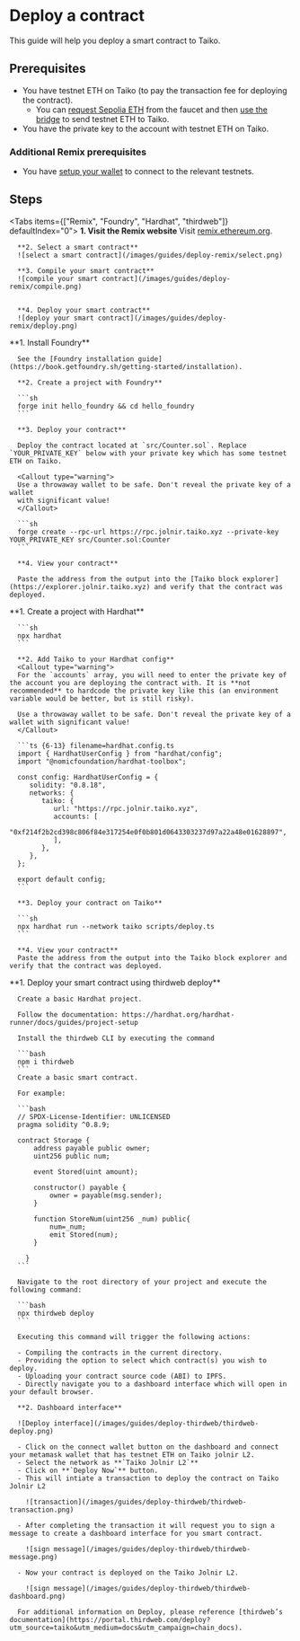 
# Deploy a contract

This guide will help you deploy a smart contract to Taiko.

## Prerequisites

- You have testnet ETH on Taiko (to pay the transaction fee for deploying the contract).
  - You can [request Sepolia ETH](/docs/guides/receive-tokens#receive-sepolia-eth) from the faucet and then [use the bridge](/docs/guides/bridge-tokens) to send testnet ETH to Taiko.
- You have the private key to the account with testnet ETH on Taiko.

### Additional Remix prerequisites

- You have [setup your wallet](/docs/guides/setup-your-wallet) to connect to the relevant testnets.

## Steps

<Tabs items={["Remix", "Foundry", "Hardhat", "thirdweb"]} defaultIndex="0">
  <Tab>
      **1. Visit the Remix website**
      Visit [remix.ethereum.org](https://remix.ethereum.org).

      **2. Select a smart contract**
      ![select a smart contract](/images/guides/deploy-remix/select.png)

      **3. Compile your smart contract**
      ![compile your smart contract](/images/guides/deploy-remix/compile.png)


      **4. Deploy your smart contract**
      ![deploy your smart contract](/images/guides/deploy-remix/deploy.png)

  </Tab>
  <Tab>
      **1. Install Foundry**

      See the [Foundry installation guide](https://book.getfoundry.sh/getting-started/installation).

      **2. Create a project with Foundry**

      ```sh
      forge init hello_foundry && cd hello_foundry
      ```

      **3. Deploy your contract**

      Deploy the contract located at `src/Counter.sol`. Replace `YOUR_PRIVATE_KEY` below with your private key which has some testnet ETH on Taiko.

      <Callout type="warning">
      Use a throwaway wallet to be safe. Don't reveal the private key of a wallet
      with significant value!
      </Callout>

      ```sh
      forge create --rpc-url https://rpc.jolnir.taiko.xyz --private-key YOUR_PRIVATE_KEY src/Counter.sol:Counter
      ```

      **4. View your contract**

      Paste the address from the output into the [Taiko block explorer](https://explorer.jolnir.taiko.xyz) and verify that the contract was deployed.

  </Tab>
  <Tab>
      **1. Create a project with Hardhat**

      ```sh
      npx hardhat
      ```

      **2. Add Taiko to your Hardhat config**
      <Callout type="warning">
      For the `accounts` array, you will need to enter the private key of the account you are deploying the contract with. It is **not recommended** to hardcode the private key like this (an environment variable would be better, but is still risky).

      Use a throwaway wallet to be safe. Don't reveal the private key of a wallet with significant value!
      </Callout>

      ```ts {6-13} filename=hardhat.config.ts
      import { HardhatUserConfig } from "hardhat/config";
      import "@nomicfoundation/hardhat-toolbox";

      const config: HardhatUserConfig = {
         solidity: "0.8.18",
         networks: {
            taiko: {
               url: "https://rpc.jolnir.taiko.xyz",
               accounts: [
                  "0xf214f2b2cd398c806f84e317254e0f0b801d0643303237d97a22a48e01628897",
               ],
            },
         },
      };

      export default config;
      ```

      **3. Deploy your contract on Taiko**

      ```sh
      npx hardhat run --network taiko scripts/deploy.ts
      ```

      **4. View your contract**
      Paste the address from the output into the Taiko block explorer and verify that the contract was deployed.

  </Tab>
  <Tab>
      **1. Deploy your smart contract using thirdweb deploy**

      Create a basic Hardhat project.

      Follow the documentation: https://hardhat.org/hardhat-runner/docs/guides/project-setup
      
      Install the thirdweb CLI by executing the command 

      ```bash
      npm i thirdweb
      ```
      Create a basic smart contract.

      For example:

      ```bash
      // SPDX-License-Identifier: UNLICENSED
      pragma solidity ^0.8.9;

      contract Storage {
          address payable public owner;
          uint256 public num;

          event Stored(uint amount);

          constructor() payable {
              owner = payable(msg.sender);
          }

          function StoreNum(uint256 _num) public{
              num=_num;
              emit Stored(num);
          }
        
        }
      ```

      Navigate to the root directory of your project and execute the following command:

      ```bash
      npx thirdweb deploy
      ```

      Executing this command will trigger the following actions:

      - Compiling the contracts in the current directory.
      - Providing the option to select which contract(s) you wish to deploy.
      - Uploading your contract source code (ABI) to IPFS.
      - Directly navigate you to a dashboard interface which will open in your default browser.

      **2. Dashboard interface**

      ![Deploy interface](/images/guides/deploy-thirdweb/thirdweb-deploy.png)

      - Click on the connect wallet button on the dashboard and connect your metamask wallet that has testnet ETH on Taiko jolnir L2.
      - Select the network as **`Taiko Jolnir L2`**
      - Click on **`Deploy Now`** button.
      - This will intiate a transaction to deploy the contract on Taiko Jolnir L2 

        ![transaction](/images/guides/deploy-thirdweb/thirdweb-transaction.png)

      - After completing the transaction it will request you to sign a message to create a dashboard interface for you smart contract.

        ![sign message](/images/guides/deploy-thirdweb/thirdweb-message.png)

      - Now your contract is deployed on the Taiko Jolnir L2.

        ![sign message](/images/guides/deploy-thirdweb/thirdweb-dashboard.png)

      For additional information on Deploy, please reference [thirdweb’s documentation](https://portal.thirdweb.com/deploy?utm_source=taiko&utm_medium=docs&utm_campaign=chain_docs).

  </Tab>
</Tabs>
